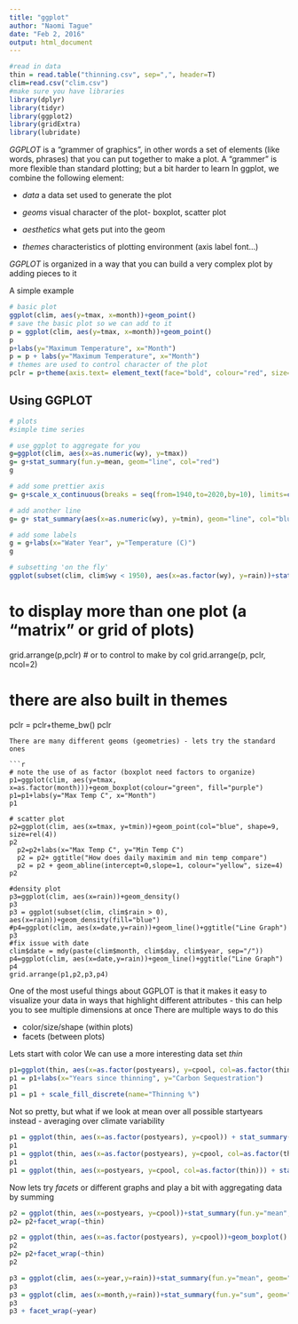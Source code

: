 ```yaml
---
title: "ggplot"
author: "Naomi Tague"
date: "Feb 2, 2016"
output: html_document
---
```


```r
#read in data
thin = read.table("thinning.csv", sep=",", header=T)
clim=read.csv("clim.csv")
#make sure you have libraries
library(dplyr)
library(tidyr)
library(ggplot2)
library(gridExtra)
library(lubridate)

```
*GGPLOT* is a "grammer of graphics", in other words a set of elements (like words, phrases) that you can put together to make a plot. A "grammer" is more flexible than standard plotting; but a bit harder to learn
In ggplot, we combine the following element:

* *data* a data set used to generate the plot

* *geoms* visual character of the plot- boxplot, scatter plot

* *aesthetics* what gets put into the geom

* *themes* characteristics of plotting environment (axis label font...)

*GGPLOT* is organized in a way that you can build a very complex plot by adding pieces to it

 A simple example

```r
# basic plot
ggplot(clim, aes(y=tmax, x=month))+geom_point()
# save the basic plot so we can add to it
p = ggplot(clim, aes(y=tmax, x=month))+geom_point()
p
p+labs(y="Maximum Temperature", x="Month")
p = p + labs(y="Maximum Temperature", x="Month")
# themes are used to control character of the plot
pclr = p+theme(axis.text= element_text(face="bold", colour="red", size=14))
```
## Using GGPLOT

```r
# plots
#simple time series

# use ggplot to aggregate for you
g=ggplot(clim, aes(x=as.numeric(wy), y=tmax))
g= g+stat_summary(fun.y=mean, geom="line", col="red")
g 

# add some prettier axis
g= g+scale_x_continuous(breaks = seq(from=1940,to=2020,by=10), limits=c(1940,2020))

# add another line
g= g+ stat_summary(aes(x=as.numeric(wy), y=tmin), geom="line", col="blue", fun.y=mean)

# add some labels
g = g+labs(x="Water Year", y="Temperature (C)")
g

# subsetting 'on the fly'
ggplot(subset(clim, clim$wy < 1950), aes(x=as.factor(wy), y=rain))+stat_summary(fun.y=sum, geom="bar", col="green", fill="blue")+labs(x="Water Year",y="Rain (mm)")


```
# to display more than one plot (a "matrix" or grid of plots)

grid.arrange(p,pclr)
# or to control to make by col
grid.arrange(p, pclr, ncol=2)

# there are also built in themes
pclr = pclr+theme_bw()
pclr
```
There are many different geoms (geometries) - lets try the standard ones

```r

# note the use of as factor (boxplot need factors to organize)
p1=ggplot(clim, aes(y=tmax, x=as.factor(month)))+geom_boxplot(colour="green", fill="purple")
p1=p1+labs(y="Max Temp C", x="Month")
p1

# scatter plot
p2=ggplot(clim, aes(x=tmax, y=tmin))+geom_point(col="blue", shape=9, size=rel(4))
p2
  p2=p2+labs(x="Max Temp C", y="Min Temp C") 
  p2 = p2+ ggtitle("How does daily maximim and min temp compare")
  p2 = p2 + geom_abline(intercept=0,slope=1, colour="yellow", size=4)
p2

#density plot
p3=ggplot(clim, aes(x=rain))+geom_density()
p3
p3 = ggplot(subset(clim, clim$rain > 0), aes(x=rain))+geom_density(fill="blue")
#p4=ggplot(clim, aes(x=date,y=rain))+geom_line()+ggtitle("Line Graph")
p3
#fix issue with date
clim$date = mdy(paste(clim$month, clim$day, clim$year, sep="/"))
p4=ggplot(clim, aes(x=date,y=rain))+geom_line()+ggtitle("Line Graph")
p4
grid.arrange(p1,p2,p3,p4)
```
One of the most useful things about GGPLOT is that it makes it easy to visualize your data in ways that highlight different attributes - this can help you to see multiple dimensions at once
There are multiple ways to do this

* color/size/shape (within plots)
* facets  (between plots)

Lets start with color
We can use a more interesting data set *thin*



```r
p1=ggplot(thin, aes(x=as.factor(postyears), y=cpool, col=as.factor(thin)))+geom_boxplot()
p1 = p1+labs(x="Years since thinning", y="Carbon Sequestration")
p1
p1 = p1 + scale_fill_discrete(name="Thinning %")

```

Not so pretty, but what if we look at mean over all possible startyears instead - averaging over climate variability
```r

p1 = ggplot(thin, aes(x=as.factor(postyears), y=cpool)) + stat_summary(fun.y="mean", geom="bar")
p1
p1 = ggplot(thin, aes(x=as.factor(postyears), y=cpool, col=as.factor(thin))) + stat_summary(fun.y="mean", geom="point")
p1
p1 = ggplot(thin, aes(x=postyears, y=cpool, col=as.factor(thin))) + stat_summary(fun.y="mean", geom="line")

```

Now lets try *facets* or different graphs and play a bit with aggregating data by summing
```r
p2 = ggplot(thin, aes(x=postyears, y=cpool))+stat_summary(fun.y="mean", geom="line")
p2= p2+facet_wrap(~thin)

p2 = ggplot(thin, aes(x=as.factor(postyears), y=cpool))+geom_boxplot()
p2
p2= p2+facet_wrap(~thin)
p2

p3 = ggplot(clim, aes(x=year,y=rain))+stat_summary(fun.y="mean", geom="bar")
p3
p3 = ggplot(clim, aes(x=month,y=rain))+stat_summary(fun.y="sum", geom="bar")
p3
p3 + facet_wrap(~year)
```

